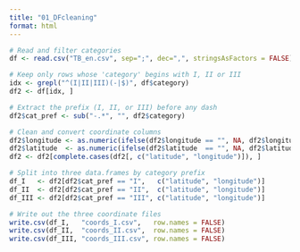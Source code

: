---
title: "01_DFcleaning"
format: html
---

```{r}
# Read and filter categories
df <- read.csv("TB_en.csv", sep=";", dec=",", stringsAsFactors = FALSE)

# Keep only rows whose 'category' begins with I, II or III
idx <- grepl("^(I|II|III)(-|$)", df$category)
df2 <- df[idx, ]

# Extract the prefix (I, II, or III) before any dash
df2$cat_pref <- sub("-.*", "", df2$category)

# Clean and convert coordinate columns
df2$longitude <- as.numeric(ifelse(df2$longitude == "", NA, df2$longitude))
df2$latitude  <- as.numeric(ifelse(df2$latitude  == "", NA, df2$latitude))
df2 <- df2[complete.cases(df2[, c("latitude", "longitude")]), ]

# Split into three data.frames by category prefix
df_I   <- df2[df2$cat_pref == "I",   c("latitude", "longitude")]
df_II  <- df2[df2$cat_pref == "II",  c("latitude", "longitude")]
df_III <- df2[df2$cat_pref == "III", c("latitude", "longitude")]

# Write out the three coordinate files
write.csv(df_I,   "coords_I.csv",   row.names = FALSE)
write.csv(df_II,  "coords_II.csv",  row.names = FALSE)
write.csv(df_III, "coords_III.csv", row.names = FALSE)
```

